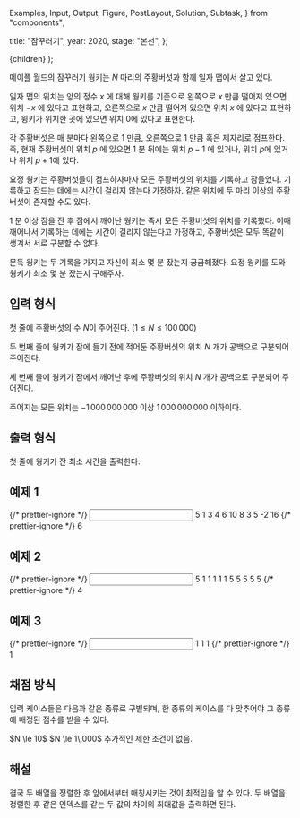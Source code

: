   Examples,
  Input,
  Output,
  Figure,
  PostLayout,
  Solution,
  Subtask,
} from "components";

  title: "잠꾸러기",
  year: 2020,
  stage: "본선",
};

  <PostLayout meta={meta}>{children}</PostLayout>
);

메이플 월드의 잠꾸러기 웡키는 $N$ 마리의 주황버섯과 함께 일자 맵에서 살고 있다.

일자 맵의 위치는 양의 정수 $x$ 에 대해 웡키를 기준으로 왼쪽으로 $x$ 만큼 떨어져 있으면 위치 $-x$ 에 있다고 표현하고, 오른쪽으로 $x$ 만큼 떨어져 있으면 위치 $x$ 에 있다고 표현하고, 윙키가 위치한 곳에 있으면 위치 $0$에 있다고 표현한다.

각 주황버섯은 매 분마다 왼쪽으로 $1$ 만큼, 오른쪽으로 $1$ 만큼 혹은 제자리로 점프한다. 즉, 현재 주황버섯이 위치 $p$ 에 있으면 $1$ 분 뒤에는 위치 $p-1$ 에 있거나, 위치 $p$에 있거나 위치 $p+1$에 있다.

요정 웡키는 주황버섯들이 점프하자마자 모든 주황버섯의 위치를 기록하고 잠들었다. 기록하고 잠드는 데에는 시간이 걸리지 않는다 가정하자. 같은 위치에 두 마리 이상의 주황버섯이 존재할 수도 있다.

$1$ 분 이상 잠을 잔 후 잠에서 깨어난 웡키는 즉시 모든 주황버섯의 위치를 기록했다. 이때 깨어나서 기록하는 데에는 시간이 걸리지 않는다고 가정하고, 주황버섯은 모두 똑같이 생겨서 서로 구분할 수 없다.

문득 웡키는 두 기록을 가지고 자신이 최소 몇 분 잤는지 궁금해졌다. 요정 웡키를 도와 웡키가 최소 몇 분 잤는지 구해주자.

## 입력 형식

첫 줄에 주황버섯의 수 $N$이 주어진다. ($1 \le N \le 100\,000$)

두 번째 줄에 웡키가 잠에 들기 전에 적어둔 주황버섯의 위치 $N$ 개가 공백으로 구분되어 주어진다.

세 번째 줄에 웡키가 잠에서 깨어난 후에 주황버섯의 위치 $N$ 개가 공백으로 구분되어 주어진다.

주어지는 모든 위치는 $-1\,000\,000\,000$ 이상 $1\,000\,000\,000$ 이하이다.

## 출력 형식

첫 줄에 웡키가 잔 최소 시간을 출력한다.

## 예제 1

<Examples>
  {/* prettier-ignore */}
  <Input>
5
1 3 4 6 10
8 3 5 -2 16
  </Input>
  {/* prettier-ignore */}
  <Output>
6
  </Output>
</Examples>

## 예제 2

<Examples>
  {/* prettier-ignore */}
  <Input>
5
1 1 1 1 1
5 5 5 5 5
  </Input>
  {/* prettier-ignore */}
  <Output>
4
  </Output>
</Examples>

## 예제 3

<Examples>
  {/* prettier-ignore */}
  <Input>
1
1
1
  </Input>
  {/* prettier-ignore */}
  <Output>
1
  </Output>
</Examples>

## 채점 방식

입력 케이스들은 다음과 같은 종류로 구별되며, 한 종류의 케이스를 다 맞추어야 그 종류에 배정된 점수를 받을 수 있다.

<Subtask index={1} score={11}>
  $N \le 10$
</Subtask>
<Subtask index={2} score={28}>
  $N \le 1\,000$
</Subtask>
<Subtask index={3} score={61}>
  추가적인 제한 조건이 없음.
</Subtask>

## 해설

<Solution>
  결국 두 배열을 정렬한 후 앞에서부터 매칭시키는 것이 최적임을 알 수 있다. 두
  배열을 정렬한 후 같은 인덱스를 같는 두 값의 차이의 최대값을 출력하면 된다.
</Solution>
